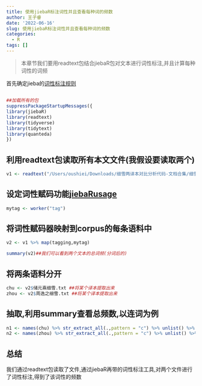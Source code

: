 ```yaml
---
title: 使用jiebaR标注词性并且查看每种词的频数
author: 王子睿
date: '2022-06-16'
slug: 使用jiebaR标注词性并且查看每种词的频数
categories:
  - R
tags: []
---
```


>本章节我们要用readtext包结合jiebaR包对文本进行词性标注,并且计算每种词性的词频

首先确定jieba的[词性标注规则](https://oushiei.netlify.app/rの豆知識/2022-06-16-jieba/jieba分词的词性表/)

## 
```r
##加载所有的包
suppressPackageStartupMessages({
library(jiebaR)
library(readtext)
library(tidyverse)
library(tidytext)
library(quanteda)
})
```

## 利用readtext包读取所有本文文件(我假设要读取两个)

```r
v1 <- readtext("/Users/oushiei/Downloads/细雪两译本对比分析代码-文档合集/细雪txt两部") %>% corpus();v1
```
## 设定词性赋码功能[jiebaRusage](https://qinwenfeng.com/jiebaR/section-5.html#section-5.0.1)
```r
mytag <- worker("tag")
```
## 将词性赋码器映射到corpus的每条语料中
```r
v2 <- v1 %>% map(tagging,mytag)
```

```r
summary(v2)##我们可以看到两个文本的总词频(分词后的)
```
## 将两条语料分开
```r
chu <- v2$储元熹细雪.txt ##将某个译本提取出来
zhou <- v2$周逸之细雪.txt ##将某个译本提取出来
```
## 抽取,利用summary查看总频数,以连词为例
```r
n1 <- names(chu) %>% str_extract_all(.,pattern = "c") %>% unlist() %>% summary();n1
n2 <- names(zhou) %>% str_extract_all(.,pattern = "c") %>% unlist() %>% summary();n2

```
## 总结

我们通过readtext包读取了文件,通过jiebaR再带的词性标注工具,对两个文件进行了词性标注,得到了该词性的频数

